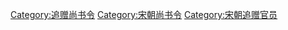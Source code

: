 [[Category:追赠尚书令|Category:追赠尚书令]]
[[Category:宋朝尚书令|Category:宋朝尚书令]]
[[Category:宋朝追赠官员|Category:宋朝追赠官员]]